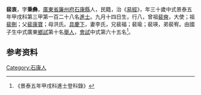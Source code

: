 {{明清人物信息框
| 姓名 = 裴衷
| 原名 =
| 圖片名稱= 
| 圖片大小 =
| 圖片說明 = 
| 最高職務 =
| 國家 = 大明 
| 爵位 =
| 籍貫 = [[廣東省|廣東省]][[廉州府|廉州府]][[石康縣|石康縣]]
| 族裔 = 
| 旗籍 = 
| 字號 = 
| 諡號 =
| 出生日期 = 九月十四日
| 出生地點 =
| 逝世日期 = 
| 逝世地點 =
| 墓葬 =
| 配偶 = 李氏
| 親屬 = 曾祖[[裴奭|裴奭]]，祖[[裴刪|裴刪]]，父[[裴康寶|裴康寶]]，母洪氏
| 出身 =
* 景泰五年甲戌科進士
| 經歷 =
| 著作 =  
*
*
*
}}
'''裴衷'''{{BD|1425年||1484年||}}，字'''秉彝'''，[[廣東省|廣東省]][[廉州府|廉州府]][[石康縣|石康縣]]人，民籍，治《[[易經|易經]]》，年三十歲中式景泰五年甲戌科第三甲第一百二十八名[[進士|進士]]。九月十四日生，行八，曾祖[[裴奭|裴奭]]，大使；祖[[裴刪|裴刪]]；父[[裴康寶|裴康寶]]；母洪氏。[[具慶下|具慶下]]，妻李氏，兄裴福；裴瑜；裴瑛，弟裴宥。由國子生中式廣東[[鄉試|鄉試]]第十名[[舉人|舉人]]，[[會試|會試]]中式第六十五名<ref>《景泰五年甲戌科進士登科錄》</ref>。

== 参考资料 ==
{{reflist}}

{{景泰五年甲戌科殿试金榜}}

{{Authority control}}

{{DEFAULTSORT:}}
[[Category:石康人|Category:石康人]]


{{明朝人物小作品}}